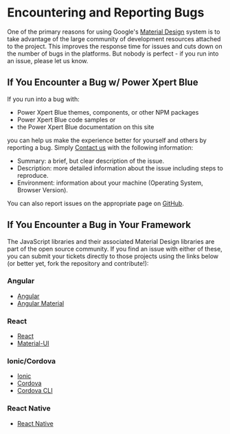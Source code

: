 # Encountering and Reporting Bugs

One of the primary reasons for using Google's [Material Design](https://material.io/) system is to take advantage of the large community of development resources attached to the project. This improves the response time for issues and cuts down on the number of bugs in the platforms. But nobody is perfect - if you run into an issue, please let us know.

## If You Encounter a Bug w/ Power Xpert Blue
If you run into a bug with:
* Power Xpert Blue themes, components, or other NPM packages
* Power Xpert Blue code samples or
* the Power Xpert Blue documentation on this site

you can help us make the experience better for yourself and others by reporting a bug. Simply [Contact us](/community/contactus) with the following information:
* Summary: a brief, but clear description of the issue.
* Description: more detailed information about the issue including steps to reproduce.
* Environment: information about your machine (Operating System, Browser Version).

You can also report issues on the appropriate page on [GitHub](https://github.com/pxblue).

## If You Encounter a Bug in Your Framework
The JavaScript libraries and their associated Material Design libraries are part of the open source community. If you find an issue with either of these, you can submit your tickets directly to those projects using the links below (or better yet, fork the repository and contribute!):

### Angular
* [Angular](https://github.com/angular/angular/issues)
* [Angular Material](https://github.com/angular/material2)

### React
* [React](https://github.com/facebook/react/issues)
* [Material-UI](https://github.com/mui-org/material-ui/issues)

### Ionic/Cordova
* [Ionic](https://github.com/ionic-team/ionic/issues)
* [Cordova](https://github.com/apache/cordova/issues)
* [Cordova CLI](https://github.com/apache/cordova-cli/issues)

### React Native
* [React Native](https://github.com/facebook/react-native/issues)
